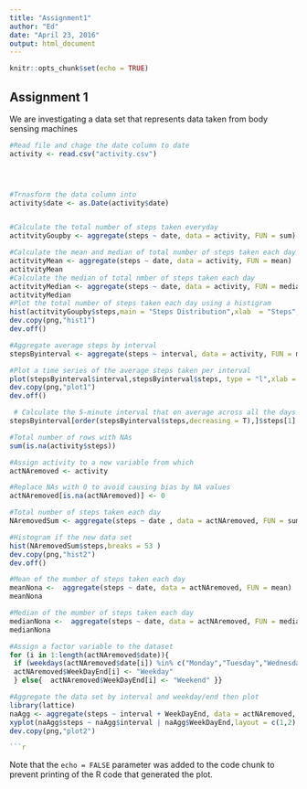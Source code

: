 ```yaml
---
title: "Assignment1"
author: "Ed"
date: "April 23, 2016"
output: html_document
---
```


```r
knitr::opts_chunk$set(echo = TRUE)

```

## Assignment 1



We are investigating a data set that represents data taken from body sensing machines 

```r
#Read file and chage the date column to date
activity <- read.csv("activity.csv")




#Trnasform the data column into 
activity$date <- as.Date(activity$date)


#Calculate the total number of steps taken everyday
actitvityGoupby <- aggregate(steps ~ date, data = activity, FUN = sum)

#Calculate the mean and median of total number of steps taken each day
actitvityMean <- aggregate(steps ~ date, data = activity, FUN = mean)
actitvityMean
#Calculate the median of total nmber of steps taken each day 
actitvityMedian <- aggregate(steps ~ date, data = activity, FUN = median)
actitvityMedian
#Plot the total number of steps taken each day using a histigram 
hist(actitvityGoupby$steps,main = "Steps Distribution",xlab  = "Steps",breaks = 60)
dev.copy(png,"hist1")
dev.off()

#Aggregate average steps by interval 
stepsByinterval <- aggregate(steps ~ interval, data = activity, FUN = mean)

#Plot a time series of the average steps taken per interval 
plot(stepsByinterval$interval,stepsByinterval$steps, type = "l",xlab = "Interval", ylab = "Steps",main = "Average Steps Per Interval")
dev.copy(png,"plot1")
dev.off()

 # Calculate the 5-minute interval that on average across all the days in the dataset, contains the maximum number of steps.
stepsByinterval[order(stepsByinterval$steps,decreasing = T),]$steps[1]

#Total number of rows with NAs
sum(is.na(activity$steps))

#Assign activity to a new variable from which 
actNAremoved <- activity

#Replace NAs with 0 to avoid causing bias by NA values
actNAremoved[is.na(actNAremoved)] <- 0

#Total number of steps taken each day 
NAremovedSum <- aggregate(steps ~ date , data = actNAremoved, FUN = sum)

#Histogram if the new data set
hist(NAremovedSum$steps,breaks = 53 )
dev.copy(png,"hist2")
dev.off()

#Mean of the mumber of steps taken each day 
meanNona <-  aggregate(steps ~ date, data = actNAremoved, FUN = mean)
meanNona

#Median of the mumber of steps taken each day
medianNona <-  aggregate(steps ~ date, data = actNAremoved, FUN = median)
medianNona

#Assign a factor variable to the dataset
for (i in 1:length(actNAremoved$date)){
 if (weekdays(actNAremoved$date[i]) %in% c("Monday","Tuesday","Wednesday","Thursday","Friday")){
 actNAremoved$WeekDayEnd[i] <- "Weekday"  
 } else{  actNAremoved$WeekDayEnd[i] <- "Weekend" }}  

#Aggregate the data set by interval and weekday/end then plot
library(lattice)
naAgg <- aggregate(steps ~ interval + WeekDayEnd, data = actNAremoved, FUN = mean)
xyplot(naAgg$steps ~ naAgg$interval | naAgg$WeekDayEnd,layout = c(1,2),type = "l")
dev.copy(png,"plot2")

```r
```

Note that the `echo = FALSE` parameter was added to the code chunk to prevent printing of the R code that generated the plot.
